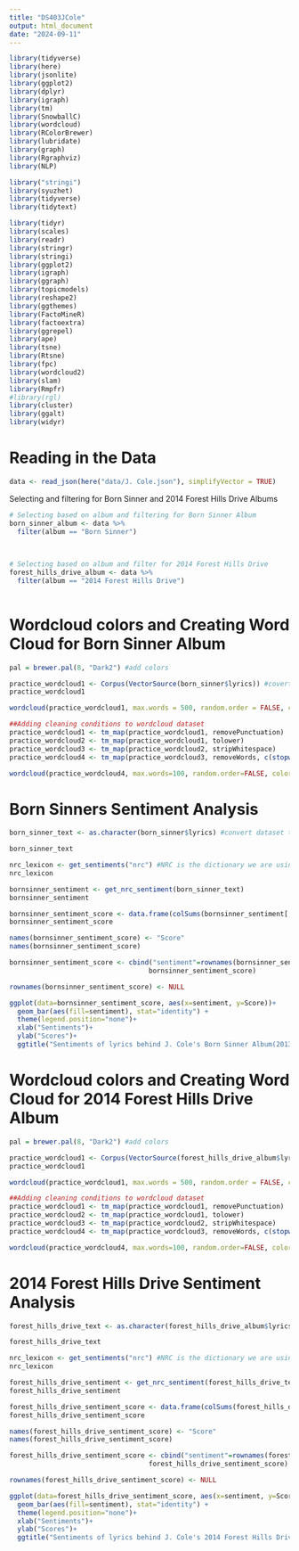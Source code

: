 ```yaml
---
title: "DS403JCole"
output: html_document
date: "2024-09-11"
---
```


```r
library(tidyverse)
library(here)
library(jsonlite)
library(ggplot2)
library(dplyr)
library(igraph)
library(tm)
library(SnowballC)
library(wordcloud)
library(RColorBrewer)
library(lubridate)
library(graph)
library(Rgraphviz)
library(NLP)

library("stringi")
library(syuzhet)
library(tidyverse)
library(tidytext)

library(tidyr)
library(scales)
library(readr)
library(stringr)
library(stringi)
library(ggplot2)
library(igraph)
library(ggraph)
library(topicmodels)
library(reshape2)
library(ggthemes)
library(FactoMineR)
library(factoextra)
library(ggrepel)
library(ape)
library(tsne)
library(Rtsne)
library(fpc)
library(wordcloud2)
library(slam)
library(Rmpfr)
#library(rgl)
library(cluster)
library(ggalt)
library(widyr)
```
# Reading in the Data
```r
data <- read_json(here("data/J. Cole.json"), simplifyVector = TRUE)
```


Selecting and filtering for Born Sinner and 2014 Forest Hills Drive Albums
```r
# Selecting based on album and filtering for Born Sinner Album
born_sinner_album <- data %>% 
  filter(album == "Born Sinner") 
  
  

# Selecting based on album and filter for 2014 Forest Hills Drive
forest_hills_drive_album <- data %>% 
  filter(album == "2014 Forest Hills Drive") 
  
```

# Wordcloud colors and Creating Word Cloud for Born Sinner Album
```r
pal = brewer.pal(8, "Dark2") #add colors

practice_wordcloud1 <- Corpus(VectorSource(born_sinner$lyrics)) #covert datatset to corpus
practice_wordcloud1

wordcloud(practice_wordcloud1, max.words = 500, random.order = FALSE, colors=pal)

##Adding cleaning conditions to wordcloud dataset
practice_wordcloud1 <- tm_map(practice_wordcloud1, removePunctuation)
practice_wordcloud2 <- tm_map(practice_wordcloud1, tolower)
practice_wordcloud3 <- tm_map(practice_wordcloud2, stripWhitespace)
practice_wordcloud4 <- tm_map(practice_wordcloud3, removeWords, c(stopwords('english'), "fuck", "nigga", "fucked", "bitches", "faggot", "uh-huh", "niggas", "fucking", "shit", "bitch", "cole", "hoes", "dick", "ass"))

wordcloud(practice_wordcloud4, max.words=100, random.order=FALSE, colors=pal)
```
# Born Sinners Sentiment Analysis
```r
born_sinner_text <- as.character(born_sinner$lyrics) #convert dataset to character format

born_sinner_text

nrc_lexicon <- get_sentiments("nrc") #NRC is the dictionary we are using
nrc_lexicon

bornsinner_sentiment <- get_nrc_sentiment(born_sinner_text)
bornsinner_sentiment

bornsinner_sentiment_score <- data.frame(colSums(bornsinner_sentiment[,]))
bornsinner_sentiment_score

names(bornsinner_sentiment_score) <- "Score"
names(bornsinner_sentiment_score)

bornsinner_sentiment_score <- cbind("sentiment"=rownames(bornsinner_sentiment_score),
                                   bornsinner_sentiment_score)

rownames(bornsinner_sentiment_score) <- NULL

ggplot(data=bornsinner_sentiment_score, aes(x=sentiment, y=Score))+
  geom_bar(aes(fill=sentiment), stat="identity") +
  theme(legend.position="none")+
  xlab("Sentiments")+
  ylab("Scores")+
  ggtitle("Sentiments of lyrics behind J. Cole's Born Sinner Album(2013)")
```

# Wordcloud colors and Creating Word Cloud for 2014 Forest Hills Drive Album
```r
pal = brewer.pal(8, "Dark2") #add colors

practice_wordcloud1 <- Corpus(VectorSource(forest_hills_drive_album$lyrics)) #covert datatset to corpus
practice_wordcloud1

wordcloud(practice_wordcloud1, max.words = 500, random.order = FALSE, colors=pal)

##Adding cleaning conditions to wordcloud dataset
practice_wordcloud1 <- tm_map(practice_wordcloud1, removePunctuation)
practice_wordcloud2 <- tm_map(practice_wordcloud1, tolower)
practice_wordcloud3 <- tm_map(practice_wordcloud2, stripWhitespace)
practice_wordcloud4 <- tm_map(practice_wordcloud3, removeWords, c(stopwords('english'), "fuck", "nigga", "fucked", "bitches", "faggot", "uh-huh", "niggas", "fucking", "shit", "bitch", "cole", "hoes", "dick"))

wordcloud(practice_wordcloud4, max.words=100, random.order=FALSE, colors=pal)
```

# 2014 Forest Hills Drive Sentiment Analysis
```r
forest_hills_drive_text <- as.character(forest_hills_drive_album$lyrics) #convert dataset to character format

forest_hills_drive_text

nrc_lexicon <- get_sentiments("nrc") #NRC is the dictionary we are using
nrc_lexicon

forest_hills_drive_sentiment <- get_nrc_sentiment(forest_hills_drive_text)
forest_hills_drive_sentiment

forest_hills_drive_sentiment_score <- data.frame(colSums(forest_hills_drive_sentiment[,]))
forest_hills_drive_sentiment_score

names(forest_hills_drive_sentiment_score) <- "Score"
names(forest_hills_drive_sentiment_score)

forest_hills_drive_sentiment_score <- cbind("sentiment"=rownames(forest_hills_drive_sentiment_score),
                                   forest_hills_drive_sentiment_score)

rownames(forest_hills_drive_sentiment_score) <- NULL

ggplot(data=forest_hills_drive_sentiment_score, aes(x=sentiment, y=Score))+
  geom_bar(aes(fill=sentiment), stat="identity") +
  theme(legend.position="none")+
  xlab("Sentiments")+
  ylab("Scores")+
  ggtitle("Sentiments of lyrics behind J. Cole's 2014 Forest Hills Drive Album")
```

